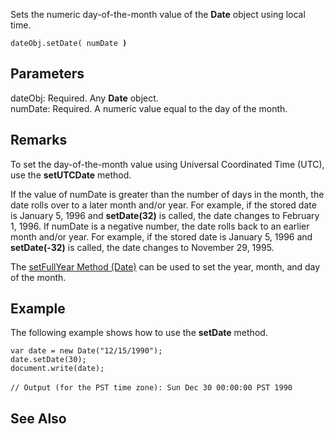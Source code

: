 Sets the numeric day-of-the-month value of the '''Date''' object using local time.

 dateObj.setDate( numDate ''')''' 
==Parameters==
; dateObj: Required. Any '''Date''' object.
; numDate: Required. A numeric value equal to the day of the month.

==Remarks==
To set the day-of-the-month value using Universal Coordinated Time (UTC), use the '''setUTCDate''' method.

If the value of numDate is greater than the number of days in the month, the date rolls over to a later month and/or year. For example, if the stored date is January 5, 1996 and '''setDate(32)''' is called, the date changes to February 1, 1996. If numDate is a negative number, the date rolls back to an earlier month and/or year. For example, if the stored date is January 5, 1996 and '''setDate(-32)''' is called, the date changes to November 29, 1995.

The [[javascript/Date/setFullYear|setFullYear Method (Date)]] can be used to set the year, month, and day of the month.


==Example==
The following example shows how to use the '''setDate''' method.

 var date = new Date("12/15/1990");
 date.setDate(30);
 document.write(date);
 
 // Output (for the PST time zone): Sun Dec 30 00:00:00 PST 1990

==See Also==

              

              

              

              
